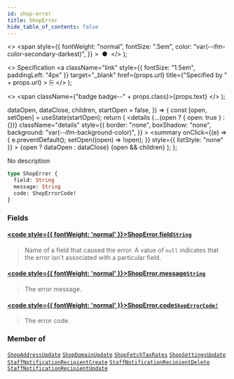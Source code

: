 ```yaml
---
id: shop-error
title: ShopError
hide_table_of_contents: false
---
```


  <>
    <span
      style={{
        fontWeight: "normal",
        fontSize: ".5em",
        color: "var(--ifm-color-secondary-darkest)",
      }}
    >
      &nbsp;●&nbsp;
    </span>
  </>
);

  <>
    Specification
    <a
      className="link"
      style={{ fontSize: "1.5em", paddingLeft: "4px" }}
      target="\_blank"
      href={props.url}
      title={"Specified by " + props.url}
    >
      ⎘
    </a>
  </>
);

  <>
    <span className={"badge badge--" + props.class}>{props.text}</span>
  </>
);


  dataOpen,
  dataClose,
  children,
  startOpen = false,
}) => {
  const [open, setOpen] = useState(startOpen);
  return (
    <details
      {...(open ? { open: true } : {})}
      className="details"
      style={{
        border: "none",
        boxShadow: "none",
        background: "var(--ifm-background-color)",
      }}
    >
      <summary
        onClick={(e) => {
          e.preventDefault();
          setOpen((open) => !open);
        }}
        style={{ listStyle: "none" }}
      >
        {open ? dataOpen : dataClose}
      </summary>
      {open && children}
    </details>
  );
};

No description

```graphql
type ShopError {
  field: String
  message: String
  code: ShopErrorCode!
}
```

### Fields

#### [<code style={{ fontWeight: 'normal' }}>ShopError.<b>field</b></code>](#)<Bullet />[`String`](../../../api-reference/miscellaneous/scalars/string) <Badge class="secondary" text="scalar"/>

> Name of a field that caused the error. A value of `null` indicates that the error isn't associated with a particular field.

#### [<code style={{ fontWeight: 'normal' }}>ShopError.<b>message</b></code>](#)<Bullet />[`String`](../../../api-reference/miscellaneous/scalars/string) <Badge class="secondary" text="scalar"/>

> The error message.

#### [<code style={{ fontWeight: 'normal' }}>ShopError.<b>code</b></code>](#)<Bullet />[`ShopErrorCode!`](../../../api-reference/miscellaneous/enums/shop-error-code) <Badge class="secondary" text="non-null"/> <Badge class="secondary" text="enum"/>

> The error code.

### Member of

[`ShopAddressUpdate`](../../../api-reference/shop/objects/shop-address-update) <Badge class="secondary" text="object"/><Bullet />[`ShopDomainUpdate`](../../../api-reference/shop/objects/shop-domain-update) <Badge class="secondary" text="object"/><Bullet />[`ShopFetchTaxRates`](../../../api-reference/shop/objects/shop-fetch-tax-rates) <Badge class="secondary" text="object"/><Bullet />[`ShopSettingsUpdate`](../../../api-reference/shop/objects/shop-settings-update) <Badge class="secondary" text="object"/><Bullet />[`StaffNotificationRecipientCreate`](../../../api-reference/users/objects/staff-notification-recipient-create) <Badge class="secondary" text="object"/><Bullet />[`StaffNotificationRecipientDelete`](../../../api-reference/users/objects/staff-notification-recipient-delete) <Badge class="secondary" text="object"/><Bullet />[`StaffNotificationRecipientUpdate`](../../../api-reference/users/objects/staff-notification-recipient-update) <Badge class="secondary" text="object"/>
